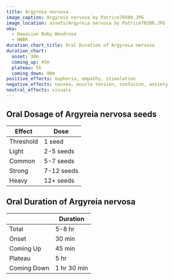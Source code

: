 ```yaml
---
title: Argyreia nervosa
image_caption: Argyreia nervosa by Patrice78500.JPG
image_location: assets/Argyreia nervosa by Patrice78500.JPG
aka:
  - Hawaiian Baby Woodrose
  - HWBR
duration_chart_title: Oral Duration of Argyreia nervosa
duration_chart:
  onset: 30m
  coming_up: 45m
  plateau: 5h
  coming_down: 90m
positive_effects: euphoria, empathy, stimulation
negative_effects: nausea, muscle tension, confusion, anxiety
neutral_effects: visuals
---
```


## Oral Dosage of Argyreia nervosa seeds
| Effect | Dose |
| --- | --- |
| Threshold | 1 seed |
| Light | 2-5 seeds |
| Common | 5-7 seeds |
| Strong | 7-12 seeds |
| Heavy | 12+ seeds |

## Oral Duration of Argyreia nervosa
|  | Duration |
| --- | --- |
| Total | 5-8 hr |
| Onset | 30 min |
| Coming Up | 45 min |
| Plateau | 5 hr |
| Coming Down | 1 hr 30 min |
